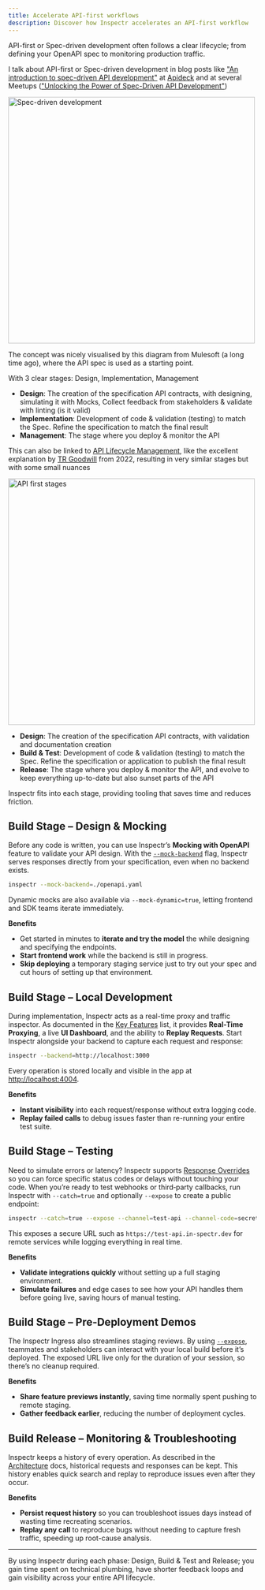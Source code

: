 ```yaml
---
title: Accelerate API-first workflows
description: Discover how Inspectr accelerates an API-first workflow
---
```



API-first or Spec-driven development often follows a clear lifecycle; from defining your OpenAPI spec to monitoring production traffic.

I talk about API-first or Spec-driven development in blog posts like ["An introduction to spec-driven API development"](https://www.apideck.com/blog/spec-driven-development-part-1) at [Apideck](https://www.apideck.com/) and at several Meetups (["Unlocking the Power of Spec-Driven API Development"](https://www.youtube.com/watch?v=YXRstde1SeA&t=198s))

<Image src={specDriven} alt="Spec-driven development" height="500" />

The concept was nicely visualised by this diagram from Mulesoft (a long time ago), where the API spec is used as a starting point.

With 3 clear stages: Design, Implementation, Management

- **Design**: The creation of the specification API contracts, with designing, simulating it with Mocks, Collect feedback from stakeholders & validate with linting (is it valid)
- **Implementation**: Development of code & validation (testing) to match the Spec. Refine the specification to match the final result
- **Management**: The stage where you deploy & monitor the API

This can also be linked to [API Lifecycle Management](https://medium.com/api-center/api-lifecycle-management-9fb0caaa41de), like the excellent explanation by [TR Goodwill](https://medium.com/@trgoodwill) from 2022, resulting in very similar stages but with some small nuances

<Image src={specDrivenStages} alt="API first stages" height="500" />

- **Design**: The creation of the specification API contracts, with validation and documentation creation
- **Build & Test**: Development of code & validation (testing) to match the Spec. Refine the specification or application to publish the final result
- **Release**: The stage where you deploy & monitor the API, and evolve to keep everything up-to-date but also sunset parts of the API

Inspectr fits into each stage, providing tooling that saves time and reduces friction.

## Build Stage – Design & Mocking

Before any code is written, you can use Inspectr’s **Mocking with OpenAPI** feature to validate your API design. With the [`--mock-backend`](../../configuration/cli-options/#mocking-with-openapi) flag, Inspectr serves responses directly from your specification, even when no backend exists.

```bash
inspectr --mock-backend=./openapi.yaml
```

Dynamic mocks are also available via `--mock-dynamic=true`, letting frontend and SDK teams iterate immediately.

**Benefits**

- Get started in minutes to **iterate and try the model** the while designing and specifying the endpoints.
- **Start frontend work** while the backend is still in progress.
- **Skip deploying** a temporary staging service just to try out your spec and cut hours of setting up that environment.

## Build Stage – Local Development

During implementation, Inspectr acts as a real-time proxy and traffic inspector. As documented in the [Key Features](../../index/#key-features) list, it provides **Real-Time Proxying**, a live **UI Dashboard**, and the ability to **Replay Requests**. Start Inspectr alongside your backend to capture each request and response:

```bash
inspectr --backend=http://localhost:3000
```

Every operation is stored locally and visible in the app at [http://localhost:4004](http://localhost:4004).

**Benefits**

- **Instant visibility** into each request/response without extra logging code.
- **Replay failed calls** to debug issues faster than re-running your entire test suite.

## Build Stage – Testing

Need to simulate errors or latency? Inspectr supports [Response Overrides](./response-override/) so you can force specific status codes or delays without touching your code. When you’re ready to test webhooks or third‑party callbacks, run Inspectr with `--catch=true` and optionally `--expose` to create a public endpoint:

```bash
inspectr --catch=true --expose --channel=test-api --channel-code=secret123
```

This exposes a secure URL such as `https://test-api.in-spectr.dev` for remote services while logging everything in real time.

**Benefits**

- **Validate integrations quickly** without setting up a full staging environment.
- **Simulate failures** and edge cases to see how your API handles them before going live, saving hours of manual testing.

## Build Stage – Pre‑Deployment Demos

The Inspectr Ingress also streamlines staging reviews. By using [`--expose`](../../configuration/cli-options/#public-exposure), teammates and stakeholders can interact with your local build before it’s deployed. The exposed URL live only for the duration of your session, so there’s no cleanup required.

**Benefits**

- **Share feature previews instantly**, saving time normally spent pushing to remote staging.
- **Gather feedback earlier**, reducing the number of deployment cycles.

## Build Release – Monitoring & Troubleshooting

Inspectr keeps a history of every operation. As described in the [Architecture](../../concepts/architecture/#inspectr-proxy) docs, historical requests and responses can be kept. This history enables quick search and replay to reproduce issues even after they occur.

**Benefits**

- **Persist request history** so you can troubleshoot issues days instead of wasting time recreating scenarios.
- **Replay any call** to reproduce bugs without needing to capture fresh traffic, speeding up root-cause analysis.

---

By using Inspectr during each phase: Design, Build & Test and Release; you gain time spent on technical plumbing, have shorter feedback loops and gain visibility across your entire API lifecycle.
